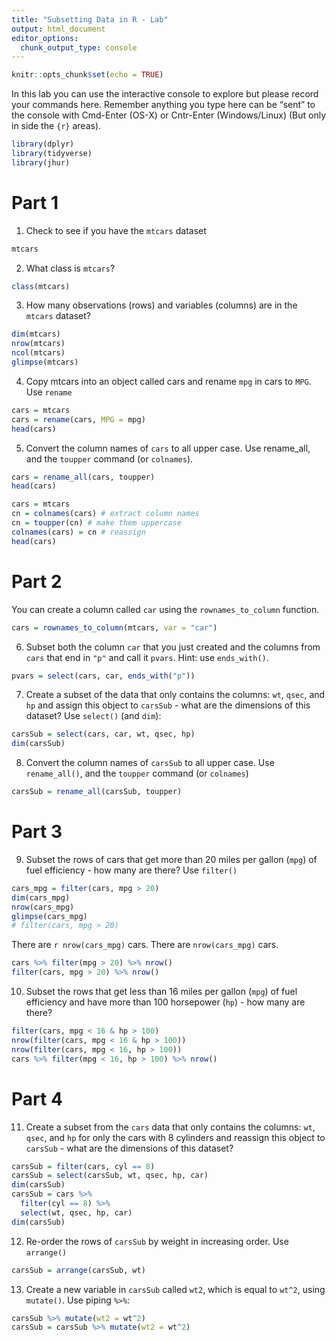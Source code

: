 ```yaml
---
title: "Subsetting Data in R - Lab"
output: html_document
editor_options: 
  chunk_output_type: console
---
```


```r
knitr::opts_chunk$set(echo = TRUE)
```

In this lab you can use the interactive console to explore but please record your commands here.  Remember anything you type here can be "sent" to the console with Cmd-Enter (OS-X) or Cntr-Enter (Windows/Linux) (But only in side the ```{r}``` areas).

```r
library(dplyr)
library(tidyverse)
library(jhur)
```

# Part 1

1. Check to see if you have the `mtcars` dataset 
```r
mtcars
```


2. What class is `mtcars`?
```r
class(mtcars)
```

3. How many observations (rows) and variables (columns) are in the `mtcars` dataset?

```r
dim(mtcars)
nrow(mtcars)
ncol(mtcars)
glimpse(mtcars)
```

4. Copy mtcars into an object called cars and rename `mpg` in cars to `MPG`. Use `rename`

```r
cars = mtcars
cars = rename(cars, MPG = mpg)
head(cars)
```

5. Convert the column names of `cars` to all upper case. Use rename_all, and the `toupper` command (or `colnames`).

```r
cars = rename_all(cars, toupper)
head(cars)
```

```r
cars = mtcars
cn = colnames(cars) # extract column names
cn = toupper(cn) # make them uppercase
colnames(cars) = cn # reassign
head(cars)
```


# Part 2

You can create a column called `car` using the `rownames_to_column` function. 

```r
cars = rownames_to_column(mtcars, var = "car")
```

6. Subset both the column `car` that you just created and the columns from `cars` that end in `"p"` and call it `pvars`. Hint: use `ends_with()`.

```r
pvars = select(cars, car, ends_with("p"))
```

7. Create a subset of the data that only contains the columns: `wt`, `qsec`, and `hp` and assign this object to `carsSub` - what are the dimensions of this dataset? Use `select()` (and `dim`):

```r
carsSub = select(cars, car, wt, qsec, hp)
dim(carsSub)
```

8. Convert the column names of `carsSub` to all upper case.  Use `rename_all()`, and the `toupper` command (or `colnames`)

```r
carsSub = rename_all(carsSub, toupper)
```



# Part 3

9. Subset the rows of cars that get more than 20 miles per gallon (`mpg`) of fuel efficiency - how many are there? Use `filter()`

```r
cars_mpg = filter(cars, mpg > 20)
dim(cars_mpg)
nrow(cars_mpg)
glimpse(cars_mpg)
# filter(cars, mpg > 20)
```

There are `r nrow(cars_mpg)` cars. 
There are `nrow(cars_mpg)` cars. 


```r
cars %>% filter(mpg > 20) %>% nrow()
filter(cars, mpg > 20) %>% nrow()

```

10. Subset the rows that get less than 16 miles per gallon (`mpg`) of fuel efficiency and have more than 100 horsepower (`hp`) - how many are there?
```r
filter(cars, mpg < 16 & hp > 100)
nrow(filter(cars, mpg < 16 & hp > 100))
nrow(filter(cars, mpg < 16, hp > 100))
cars %>% filter(mpg < 16, hp > 100) %>% nrow()
```


# Part 4

11. Create a subset from the `cars` data that only contains the columns:
	`wt`, `qsec`, and `hp` for only the cars with 8 cylinders
	and reassign this object to `carsSub` - what are the dimensions of this dataset?

```r
carsSub = filter(cars, cyl == 8) 
carsSub = select(carsSub, wt, qsec, hp, car)
dim(carsSub)
carsSub = cars %>% 
  filter(cyl == 8) %>% 
  select(wt, qsec, hp, car)
dim(carsSub)
```


12. Re-order the rows of `carsSub` by weight in increasing order. Use `arrange()`

```r
carsSub = arrange(carsSub, wt)
```


13. Create a new variable in `carsSub` called `wt2`, which  is equal to `wt^2`, using `mutate()`.  Use piping `%>%`:

```r
carsSub %>% mutate(wt2 = wt^2)
carsSub = carsSub %>% mutate(wt2 = wt^2)
```
